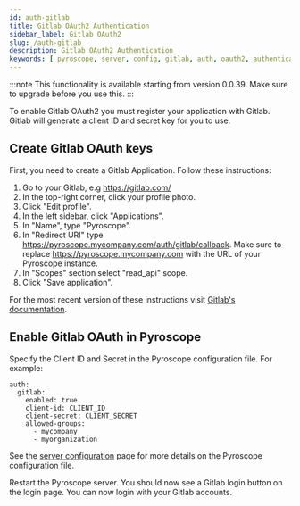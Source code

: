 ```yaml
---
id: auth-gitlab
title: Gitlab OAuth2 Authentication
sidebar_label: Gitlab OAuth2
slug: /auth-gitlab
description: Gitlab OAuth2 Authentication
keywords: [ pyroscope, server, config, gitlab, auth, oauth2, authentication ]
---
```


:::note
This functionality is available starting from version 0.0.39. Make sure to upgrade before you use this.
:::

To enable Gitlab OAuth2 you must register your application with Gitlab. Gitlab will generate a client ID and secret key for you to use.

## Create Gitlab OAuth keys

First, you need to create a Gitlab Application. Follow these instructions:

1. Go to your Gitlab, e.g https://gitlab.com/
1. In the top-right corner, click your profile photo.
1. Click "Edit profile".
1. In the left sidebar, click "Applications".
1. In "Name", type "Pyroscope".
1. In "Redirect URI" type https://pyroscope.mycompany.com/auth/gitlab/callback. Make sure to replace https://pyroscope.mycompany.com with the URL of your Pyroscope instance.
1. In "Scopes" section select "read_api" scope.
1. Click "Save application".

For the most recent version of these instructions visit [Gitlab's documentation](https://docs.gitlab.com/ee/integration/oauth_provider.html#user-owned-applications).

## Enable Gitlab OAuth in Pyroscope

Specify the Client ID and Secret in the Pyroscope configuration file. For example:

```
auth:
  gitlab:
    enabled: true
    client-id: CLIENT_ID
    client-secret: CLIENT_SECRET
    allowed-groups:
      - mycompany
      - myorganization
```

See the [server configuration](configuration.mdx) page for more details on the Pyroscope configuration file.

Restart the Pyroscope server. You should now see a Gitlab login button on the login page. You can now login with your Gitlab accounts.
